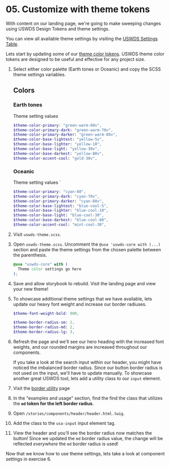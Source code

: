 
# 05. Customize with theme tokens

With content on our landing page, we're going to make sweeping changes using USWDS Design Tokens and theme settings.

You can view all available theme settings by visiting the [USWDS Settings Table](https://designsystem.digital.gov/documentation/settings/#general-settings-2).

Lets start by updating some of our [theme color tokens](https://designsystem.digital.gov/documentation/settings/#color-settings-2). USWDS theme color tokens are designed to be useful and effective for any project size.

1. Select either color palette (Earth tones or Oceanic)  and copy the SCSS theme settings variables.

      <h2>Colors</h2>
      <h3>Earth tones</h3>
      <ColorPalette>
        <ColorItem
          title="Base"
          subtitle="Base colors"
          colors={{
            'yellow-5v': '#fff5c2',
            'yellow-10': '#f5e6af',
            'yellow-30v': '#ddaa01',
            'yellow-80v': '#422d19',
          }}
        />
        <ColorItem
          title="Primary"
          colors={{
            'green-warm-60v': '#5a6613',
            'green-warm-70v': '#4b4e10',
          }}
        />
        <ColorItem
          title="Accent"
          colors={{
            'gold-30v': '#e5a000',
          }}
        />
      </ColorPalette>
    
      Theme setting values
    
      ```scss
      $theme-color-primary: "green-warm-60v",
      $theme-color-primary-dark: "green-warm-70v",
      $theme-color-primary-darker: "green-warm-80v",
      $theme-color-base-lightest: "yellow-5v",
      $theme-color-base-lighter: "yellow-10",
      $theme-color-base-light: "yellow-30v",
      $theme-color-base-darkest: "yellow-80v",
      $theme-color-accent-cool: "gold-30v",
      ```
    
      <h3>Oceanic</h3>
      <ColorPalette>
        <ColorItem
          title="Base"
          subtitle="Base colors"
          colors={{
            'blue-cool-5': '#e7f2f5',
            'blue-cool-10': '#dae9ee',
            'blue-cool-30': '#82b4c9',
            'blue-cool-80': '#14333d',
          }}
        />
        <ColorItem
          title="Primary"
          colors={{
            'cyan-60': '#2a646d',
            'cyan-70v': '#0e4f5c',
          }}
        />
        <ColorItem
          title="Accent"
          colors={{
            'mint-cool-30': '#6fbab3',
          }}
        />
      </ColorPalette>
    
      Theme setting values
    `
      ```scss
      $theme-color-primary: "cyan-60",
      $theme-color-primary-dark: "cyan-70v",
      $theme-color-primary-darker: "cyan-80v",
      $theme-color-base-lightest: "blue-cool-5",
      $theme-color-base-lighter: "blue-cool-10",
      $theme-color-base-light: "blue-cool-30",
      $theme-color-base-darkest: "blue-cool-80",
      $theme-color-accent-cool: "mint-cool-30",
      ```

2. Visit `uswds-theme.scss`.
2. Open `uswds-theme.scss`. Uncomment the `@use 'uswds-core with (...)` section and paste the theme settings from the chosen palette between the parenthesis.
    ```scss
    @use "uswds-core" with (
      Theme color settings go here
    );
    ```
4. Save and allow storybook to rebuild. Visit the landing page and view your new theme!
4. To showcase additional theme settings that we have available, lets update our heavy font weight and increase our border radiuses.
    ```scss
    $theme-font-weight-bold: 900,

    $theme-border-radius-sm: 1,
    $theme-border-radius-md: 2,
    $theme-border-radius-lg: 3,
    ```
6. Refresh the page and we'll see our hero heading with the increased font weights, and our rounded margins are increased throughout our components.

    If you take a look at the search input within our header, you might have noticed the imbalanced border radius. Since our button border radius is not used on the input, we'll have to update manually. To showcase another great USWDS tool, lets add a utility class to our `input` element.

7. Visit the [border utility](https://designsystem.digital.gov/utilities/border/) page
7. In the "examples and usage" section, find the find the class that utilizes the **`md` token for the left border radius**.
7. Open `/stories/components/header/header.html.twig`.
7. Add the class to the `usa-input` input element tag.
7. View the header and you'll see the border radius now matches the button! Since we updated the `md` border radius value, the change will be reflected _everywhere_ the `md` border radius is used!

Now that we know how to use theme settings, lets take a look at component settings in exercise 6.
